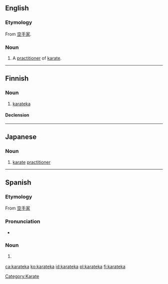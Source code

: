 ==English==

===Etymology===
From {{etyl|ja}} [[空手家]].

===Noun===
{{en-noun}}

# A [[practitioner]] of [[karate]].

[[Category:Karate]]

----

==Finnish==

===Noun===
{{fi-noun}}

# [[#English|karateka]]

====Declension====
{{fi-decl-kala|karatek}}

----

==Japanese==

===Noun===
{{ja-noun|r|hira=からてか}}

# {{ja-def|空手家}} [[karate]] [[practitioner]]

----

==Spanish==

===Etymology===
From {{etyl|ja|es}} [[空手家]]

===Pronunciation===
* {{IPA|[ka̠.ɾa̠ˈte̞.ka̠]|lang=es}}

===Noun===
{{es-noun|mf}}
# {{martial arts|lang=es}} {{l|en|karateka}}

[[ca:karateka]]
[[ko:karateka]]
[[id:karateka]]
[[pl:karateka]]
[[fi:karateka]]